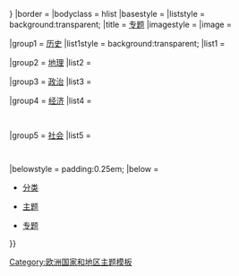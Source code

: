 {{Navbox
|name = 法国专题导航
|state = {{{state|{{{1|<includeonly>|collapsed</includeonly>}}}}}}
|border = 
|bodyclass = hlist
|basestyle = 
|liststyle = background:transparent;
|title = {{FRA}}[[WikiProject:法国|专题]]
|imagestyle = 
|image =

|group1 = [[法國歷史|历史]]
|list1style = background:transparent;
|list1 = {{Navbox |subgroup |groupstyle=padding-left:0.5em;padding-right:0.5em;font-weight:normal;
  | group1 = 时期
  | list1 =
* [[法国历史年表|年表]]
* {{le|法国史前时期|Prehistory of France|史前}}
* [[高卢|凯尔特高卢人]]
* {{le|罗马高卢人|Roman Gaul}}
* [[法兰克王国]]
** [[西法蘭克王國]]
* [[中世纪的法国|中世纪]]
* {{le|近现代法国|Early modern France|近现代时期}}
* {{le|漫长19世纪的法国|France in the long nineteenth century|漫长19世纪时期}}
** [[法国大革命]]
** [[拿破仑时代]]
* {{le|20世纪法国|France in the twentieth century|二十世纪}}
  | group2 = 政权
  | list2 =
* [[旧制度]]
** [[法蘭西王國]]
** [[法蘭西王國 (1791年－1792年)|后法兰西王国]]
* [[法兰西第一共和国|第一共和国]]
* [[法兰西第一帝国|第一帝国]]
* [[波旁复辟]]
* [[七月王朝]]
* [[法蘭西第二共和國|第二共和国]]
* [[法蘭西第二帝國|第二帝国]]
* [[法兰西第三共和国|第三共和国]]
* 二战时期
** [[自由法國]]
** [[維希法國]]
** [[法蘭西共和國臨時政府|临时政府]]
* [[法兰西第四共和国|第四共和国]]
* [[法蘭西第五共和國|第五共和国]]
}}

|group2 = [[法国地理|地理]]
|list2 = {{Navbox |child
        |basestyle = 
        |groupstyle = padding-left:0.5em;padding-right:0.5em;font-weight:normal;
        |evenodd = swap 
        |list1 = * [[法国行政区划|行政区划]]
* [[法国城市列表|城市]]
* [[法国#气候生态|气候]]
* {{le|法国岛屿列表|List of islands of France|岛屿}}
* {{le|法国湖泊列表|List of lakes of France|湖泊}}
* {{le|法国山脉列表|List of French mountains by prominence|山脉}}
* {{le|法国河流列表|List of rivers of France|河流}}
}}

|group3 = [[法國政治|政治]]
|list3 = {{Navbox 
        |child
        |basestyle = 
        |groupstyle = padding-left:0.5em;padding-right:0.5em;font-weight:normal;
        |list1 = * [[法國憲法|宪法]]
* [[法国选举|选举]]
* [[法國外交|外交]]
* [[法国政治|政府]]
* {{le|法国人权|Human rights in France|人权}}
** [[法國LGBT權益]]
* {{le|法国司法机构|Judiciary of France|机构}}
* {{le|法国法律|Law of France|法律}}
** [[法国警察|执法人员]]
* [[法國軍事|军事]]
* [[法国议会|议会]]
* [[法國政黨列表|政党]]
}}

|group4 = [[法國經濟|经济]]
|list4 =
    {{Navbox |child
        |basestyle = 
        |groupstyle = padding-left:0.5em;padding-right:0.5em;font-weight:normal;
        |evenodd = swap
        |list1 = * [[法國經濟#農業|农业]]
* {{le|法国银行业|Banking in France|银行业}}
** [[法兰西银行|中央银行]]
* {{le|法国经济史|Economic history of France|经济史}}
* {{le|法国能源|Energy in France|能源}}
* [[欧元|欧元{{small|（现行流通货币）}}]]
* [[法国出口货物列表|出口货物]]
* [[法国法郎|法郎{{small|（原流通货币）}}]]
* [[法国各大区国内生产总值列表|各大区GDP总值]]
* [[巴黎證券交易所|证券交易所]]
* {{le|法国税收|Taxation in France|税收}}
* [[法国通信|通信]]
* [[法國觀光|旅游业]]
* {{le|法国职工会列表|List of trade unions in France|工会}}
* [[法國交通]]
}}

|group5 = [[:Category:法國社會|社会]]
|list5 =
    {{Navbox |child
     |basestyle = 
     |groupstyle = padding-left:0.5em;padding-right:0.5em;font-weight:normal;
     |list1 = * {{le|法国犯罪|Crime in France|犯罪}}
* [[法國人口|人口]]
* [[法国教育|教育]]
* {{le|法国医疗|Health care in France|医疗}}
* [[法兰西人|族裔]]
* {{le|法国贫困|Poverty in France|贫困}}
* {{le|法国宗教|Religion in France|宗教}}
* {{le|法国社会保障|Social protection in France|福利}}
     |group2 = 
         [[法国文化|文化]]
     |list2 = * {{le|法国建筑|French architecture|建筑}}
* [[法国美术|美术]]
* [[法国电影|电影]]（{{le|法国喜剧片|French comedy films|喜剧}}）
* [[法國飲食文化|饮食]]
* {{le|法国服饰|French fashion|服饰}}
* {{le|法国著名花园|Remarkable Gardens of France|花园}}
* [[法语|语言]]
* [[法语文学|文学]]
* {{le|法国媒体|Media of France|媒体}}
* [[法国音乐|音乐]]
* {{le|法国哲学|French philosophy|哲学}}
* {{le|法国公众假期|Public holidays in France|公众假期}}
* [[法國體育|体育]]
* {{le|法国标志|Symbols of France|标志}}
* {{le|法国剧院|Theatre of France|剧院}}
}}

|belowstyle = padding:0.25em;
|below = 
* {{icon|Category}} [[:Category:法国|分类]]
* {{icon|Portal}} [[Portal:法国|主题]]
* {{icon|WikiProject}} [[Wikipedia:法国专题|专题]]
}}<noinclude>


{{collapsible option |statename=optional |state=collapsed}}

[[Category:法国模板| ]]
[[Category:欧洲国家和地区主题模板]]
</noinclude>